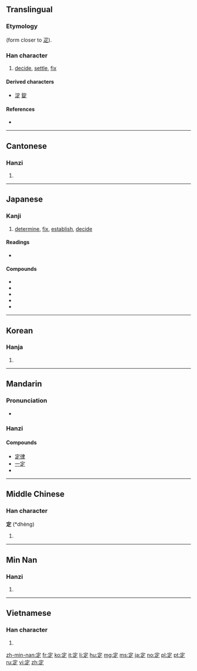==Translingual==
{{stroke order|strokes=8}}
{{stroke order|type=animate}}
===Etymology===
{{Han compound|宀|正|ls=ic}} (form closer to [[疋]]).

===Han character===
{{Han char|rn=40|rad=宀|as=05|sn=8|four=30801|canj=JMYO|ids=⿱宀⿱一龰}}

# [[decide]], [[settle]], [[fix]]

====Derived characters====
* [[淀]] [[錠]]

====References====
* {{Han ref|kx=0283.180|dkj=07109|dj=0559.020|hdz=20918.020|uh=5B9A|ud=23450|bh=A977|bd=43383}}

----

==Cantonese==

===Hanzi===
{{yue-hanzi|jyut=[[deng6]], [[ding6]]|y=deng6, ding6}}

# {{defn|lang=yue|sort=宀05}}

----

==Japanese==

===Kanji===
{{ja-kanji|grade=3|rs=宀05}}

# [[determine]], [[fix]], [[establish]], [[decide]]

====Readings====
* {{ja-readings|goon=[[じょう]] (jō)|kanon=[[てい]] (tei)|kun=[[さだめる]] (sadameru), [[さだまる]] (sadamaru), [[さだめ]] (sadame)}}

====Compounds====
* {{term|定冠詞|tr=[[ていかんし]], [[teikanshi]]|lang=ja}}
* {{term|設定||setup, creation, settings|tr=[[せってい]], [[settei]]|lang=ja}}
* {{term|勘定||bill, check|tr=[[かんじょう]], [[kanjō]]|lang=ja}}
* {{term|予定||schedule|tr=[[よてい]], [[yotei]]|lang=ja}}
* {{term|定義||definition|tr=[[ていぎ]],  [[teigi]]|lang=ja}}

----

==Korean==

===Hanja===
{{ko-hanja|hangeul=정|rv=jeong|mr=chŏng}}

# {{defn|lang=ko|sort=宀05}}

----

==Mandarin==

===Pronunciation===
* {{audio|Zh-dìng.ogg|Audio|lang=cmn}}

===Hanzi===
{{cmn-hanzi|pin=[[dìng]] ([[ding4]])|wg=ting<sup>4</sup>}}

====Compounds====
* [[定律]]
* [[一定]]
* {{defn|lang=cmn|sort=宀05}}

----

==Middle Chinese==

===Han character===
'''定''' (*dhèng)<!--asterisk indicates that this is a reconstructed pronunciation-->

# {{defn|lang=ltc|sort=宀05}}

----

==Min Nan==

===Hanzi===
{{nan-hanzi|poj=[[tēng]] (teng<sup>7</sup>), [[tiāⁿ]] (tiaⁿ<sup>7</sup>)}}

# {{defn|lang=nan}}

----

==Vietnamese==

===Han character===
{{vi-hantu|[[định]]|rs=宀05}}

# {{defn|lang=vi|sort=宀05}}

[[zh-min-nan:定]]
[[fr:定]]
[[ko:定]]
[[it:定]]
[[li:定]]
[[hu:定]]
[[mg:定]]
[[ms:定]]
[[ja:定]]
[[no:定]]
[[pl:定]]
[[pt:定]]
[[ru:定]]
[[vi:定]]
[[zh:定]]
